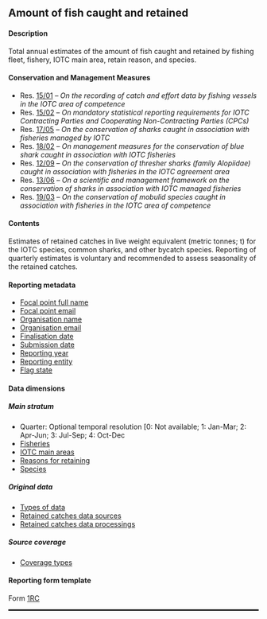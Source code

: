 ## Amount of fish caught and retained {#RCdataset}

#### Description

Total annual estimates of the amount of fish caught and retained by fishing fleet, fishery, IOTC main area, retain reason, and species.

#### Conservation and Management Measures

- Res. [15/01](https://www.iotc.org/cmm/resolution-1501-recording-catch-and-effort-data-fishing-vessels-iotc-area-competence) -- _On the recording of catch and effort data by fishing vessels in the IOTC area of competence_
- Res. [15/02](https://www.iotc.org/cmm/resolution-1502-mandatory-statistical-reporting-requirements-iotc-contracting-parties-and) -- _On mandatory statistical reporting requirements for IOTC Contracting Parties and Cooperating Non-Contracting Parties (CPCs)_
- Res. [17/05](https://www.iotc.org/cmm/resolution-1705-conservation-sharks-caught-association-fisheries-managed-iotc) -- _On the conservation of sharks caught in association with fisheries managed by IOTC_
- Res. [18/02](https://iotc.org/cmm/resolution-1802-management-measures-conservation-blue-shark-caught-association-iotc-fisheries) -- _On management measures for the conservation of blue shark caught in association with IOTC fisheries_
- Res. [12/09](https://iotc.org/cmm/resolution-1209-conservation-thresher-sharks-family-alopiidae-caught-association-fisheries-iotc) -- _On the conservation of thresher sharks (family Alopiidae) caught in association with fisheries in the IOTC agreement area_
- Res. [13/06](https://iotc.org/cmm/resolution-1306-scientific-and-management-framework-conservation-sharks-species-caught) -- _On a scientific and management framework on the conservation of sharks in association with IOTC managed fisheries_
- Res. [19/03](https://iotc.org/cmm/resolution-1903-conservation-mobulid-rays-caught-association-fisheries-iotc-area-competence) -- _On the conservation of mobulid species caught in association with fisheries in the IOTC area of competence_

#### Contents

Estimates of retained catches in live weight equivalent (metric tonnes; t) for the IOTC species, common sharks, and other bycatch species. Reporting of quarterly estimates is voluntary and recommended to assess seasonality of the retained catches.

#### Reporting metadata

- [Focal point full name](#fcname)
- [Focal point email](#fcemail)
- [Organisation name](#orgname)
- [Organisation email](#orgemail)
- [Finalisation date](#findate)
- [Submission date](#subdate)
- [Reporting year](#repyear)
- [Reporting entity](#repentity)
- [Flag state](#repflagstate)

#### Data dimensions 

##### Main stratum

- Quarter: Optional temporal resolution [0: Not available; 1: Jan-Mar; 2: Apr-Jun; 3: Jul-Sep; 4: Oct-Dec
- [Fisheries](../domain/fisheries/#fisheries)
- [IOTC main areas](../domain/admin/#IOTCareasMain)
- [Reasons for retaining](../domain/biological/#retainReasons)
- [Species](../domain/legacy/#species)

##### Original data

- [Types of data](../domain/data/#types)
- [Retained catches data sources](../domain/data/#sourcesRC)
- [Retained catches data processings](../domain/data/#processingsRC)

##### Source coverage

- [Coverage types](../domain/data/#coverageTypes)

#### Reporting form template

Form [1RC](../forms/#Form_1RC)

<hr style="border:1.5px solid black">
